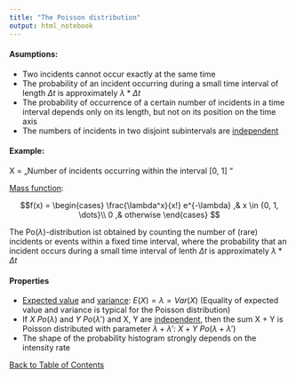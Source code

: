 ```yaml
---
title: "The Poisson distribution"
output: html_notebook
---
```


#### Asumptions:
- Two incidents cannot occur exactly at the same time
- The probability of an incident occurring during a small time interval of length $\Delta t$ is approximately $\lambda * \Delta t$
- The probability of occurrence of a certain number of incidents in a time interval depends only on its length, but not on its
position on the time axis
- The numbers of incidents in two disjoint subintervals are [independent](./independenceOfRandomVariables.nb.html)

#### Example:
X = „Number of incidents occurring within the interval [0, 1] “

[Mass function](./prop_Massfunction.nb.html):

$$f(x) = \begin{cases}
\frac{\lambda^x}{x!} e^{-\lambda}
,& x \in {0, 1, \dots}\\
0  ,& otherwise
\end{cases} $$

The Po($\lambda$)-distribution ist obtained by counting the number of (rare) incidents or events within a fixed time interval, where the probability that an incident occurs during a small time interval of lenth $\Delta t$ is approximately $\lambda * \Delta t$

#### Properties
- [Expected value](./central_tendency.nb.html) and [variance](./prop_distribution_measures.nb.html): $E(X) = \lambda = Var(X)$ (Equality of expected value and variance is typical for the Poisson distribution)
-  If $X ~ Po(\lambda)$ and $Y ~ Po(\lambda ')$ and X, Y are [independent](./independenceOfRandomVariables.nb.html), then the sum X + Y is Poisson distributed with parameter $\lambda + \lambda '$: $X + Y ~ Po(\lambda + \lambda ')$
- The shape of the probability histogram strongly depends on the intensity rate \lambda


[Back to Table of Contents](../)